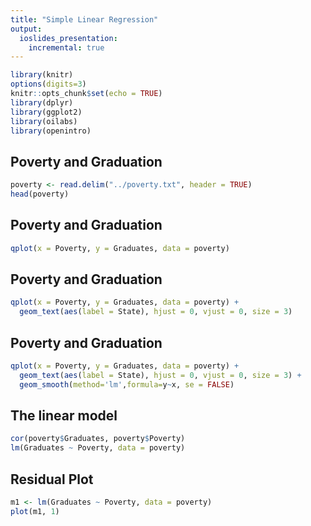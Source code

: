 ```yaml
---
title: "Simple Linear Regression"
output:
  ioslides_presentation:
    incremental: true
---
```


```r
library(knitr)
options(digits=3)
knitr::opts_chunk$set(echo = TRUE)
library(dplyr)
library(ggplot2)
library(oilabs)
library(openintro)
```

## Poverty and Graduation

```r
poverty <- read.delim("../poverty.txt", header = TRUE)
head(poverty)
```


## Poverty and Graduation

```r
qplot(x = Poverty, y = Graduates, data = poverty)
```


## Poverty and Graduation

```r
qplot(x = Poverty, y = Graduates, data = poverty) +
  geom_text(aes(label = State), hjust = 0, vjust = 0, size = 3)
```


## Poverty and Graduation

```r
qplot(x = Poverty, y = Graduates, data = poverty) +
  geom_text(aes(label = State), hjust = 0, vjust = 0, size = 3) +
  geom_smooth(method='lm',formula=y~x, se = FALSE)
```


## The linear model {.build}

```r
cor(poverty$Graduates, poverty$Poverty)
lm(Graduates ~ Poverty, data = poverty)
```


## Residual Plot {.build}

```r
m1 <- lm(Graduates ~ Poverty, data = poverty)
plot(m1, 1)
```

